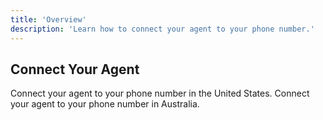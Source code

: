 ```yaml
---
title: 'Overview'
description: 'Learn how to connect your agent to your phone number.'
---
```


## Connect Your Agent

<CardGroup cols={2}>
  <Card
    title="United States"
    href="connect-agent-us"
  >
    Connect your agent to your phone number in the United States.
  </Card>
  <Card
    title="Australia"
    href="connect-agent-au"
  >
    Connect your agent to your phone number in Australia.
  </Card>
</CardGroup>
